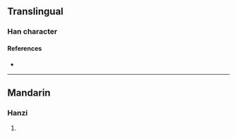 {{character info/new}}
==Translingual==

===Han character===
{{Han char|rn=86|rad=火|as=06|sn=10|four=93850|canj=FIPM|ids=⿰火式}}

====References====
* {{Han ref|kx=0670.070|dkj=19001|hdz=32198.130|uh=70D2|ud=28882|bh=D272|bd=53874}}

----

==Mandarin==

===Hanzi===
{{cmn-hanzi|pin=[[shì]] ([[shi4]])|wg=shih<sup>4</sup>}}

# {{defn|lang=cmn|sort=火06}}